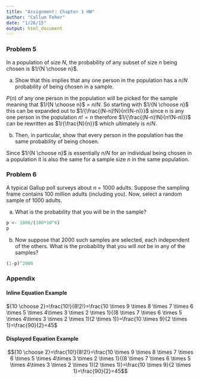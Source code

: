 ```yaml
---
title: "Assignment: Chapter 1 HW"
author: "Callum Feher"
date: "1/26/15"
output: html_document
---
```


### Problem 5

In a population of size $N$, the probability of any subset of size $n$ being chosen is $1/{N \choose n}$. 

a) Show that this implies that any one person in the population has a $n/N$ probability of being chosen in a sample. 

$P(n)$ of any one person in the population will be picked for the sample meaning that $1/{N \choose n}$ = $n/N$. So starting with $1/{N \choose n}$ this can be expanded out to $1/{\frac{(N-n)!N}{n!(N-n)}}$ since n is any one person in the population $n! = n$ therefore $1/{\frac{(N-n)!N}{n!(N-n)}}$ can be rewritten as $1/{\frac{N}{n}}$ which ultimately is $n/N$.

b) Then, in particular, show that every person in the population has the same probability of being chosen.

Since $1/{N \choose n}$ is essentially $n/N$ for an individual being chosen in a population it is also the same for a sample size $n$ in the same population.

### Problem 6

A typical Gallup poll surveys about $n$ = 1000 adults. Suppose the sampling frame contains 100 million adults (including you). Now, select a random sample of 1000 adults.

a) What is the probability that you will be in the sample?

```r
p <- 1000/(100*10^6)
p
```

b) Now suppose that 2000 such samples are selected, each independent of the others. What is the probability that you will *not* be in any of the samples?

```r
(1-p)^2000
```

### Appendix

#### Inline Equation Example

${10 \choose 2}=\frac{10!}{8!2!}=\frac{10 \times 9 \times 8 \times 7 \times 6 \times 5 \times 4\times 3 \times 2 \times 1}{(8 \times 7 \times 6 \times 5 \times 4\times 3 \times 2 \times 1)(2 \times 1)}=\frac{10 \times 9}{2 \times 1}=\frac{90}{2}=45$

#### Displayed Equation Example

$${10 \choose 2}=\frac{10!}{8!2!}=\frac{10 \times 9 \times 8 \times 7 \times 6 \times 5 \times 4\times 3 \times 2 \times 1}{(8 \times 7 \times 6 \times 5 \times 4\times 3 \times 2 \times 1)(2 \times 1)}=\frac{10 \times 9}{2 \times 1}=\frac{90}{2}=45$$